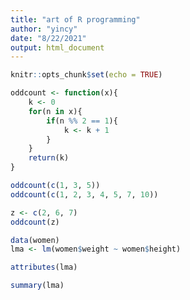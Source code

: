 ```yaml
---
title: "art of R programming"
author: "yincy"
date: "8/22/2021"
output: html_document
---
```


```r
knitr::opts_chunk$set(echo = TRUE)
```

```r
oddcount <- function(x){
    k <- 0
    for(n in x){
        if(n %% 2 == 1){
            k <- k + 1
        }
    }
    return(k)
}
```

```r
oddcount(c(1, 3, 5))
oddcount(c(1, 2, 3, 4, 5, 7, 10))

z <- c(2, 6, 7)
oddcount(z)
```


```r
data(women)
lma <- lm(women$weight ~ women$height)
```

```r
attributes(lma)
```

```r
summary(lma)
```


